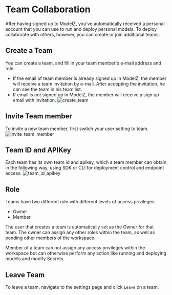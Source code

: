 # Team Collaboration

After having signed up to ModelZ, you’ve automatically received a personal account that you can use to run and deploy personal models. To deploy collaborate with others, however, you can create or join additional teams.

## Create a Team

You can create a team, and fill in your team member's e-mail address and role. 
- If the email of team member is already signed up in ModelZ, the member will receive a team invitation by e-mail. After accepting the invitation, he can see the team in his team list.
- If email is not signed up in ModelZ, the member will receive a sign up email with invitation.
![create_team](./images/create_team.jpg)

## Invite Team member

To invite a new team member, first switch your user setting to team.
![invite_team_member](./images/invite_team_member.jpg)


## Team ID and APIKey

Each team has its own team id and apikey, which a team member can obtain in the following way, using SDK or CLI for deployment control and endpoint access.
![team_id_apikey](./images/team_id_apikey.jpg)


## Role
Teams have two different role with different levels of access privileges:
- Owner
- Member

The user that creates a team is automatically set as the Owner for that team. The owner can assign any other roles within the team, as well as pending other members of the workspace.

Member of a team can not assign any access privileges within the workspace but can otherwise perform any action like running and deploying models and modify Secrets.

## Leave Team

To leave a team, navigate to the settings page and click `Leave` on a team.